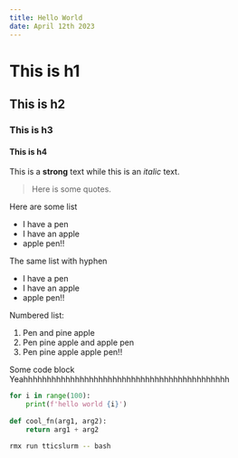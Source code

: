 ```yaml
---
title: Hello World
date: April 12th 2023
---
```


# This is h1
## This is h2
### This is h3
#### This is h4
This is a **strong** text while this is an *italic* text.
> Here is some quotes.

Here are some list
* I have a pen
* I have an apple
* apple pen!!

The same list with hyphen
- I have a pen
- I have an apple
- apple pen!!


Numbered list:
1. Pen and pine apple
2. Pen pine apple and apple pen
3. Pen pine apple apple pen!!

Some code block Yeahhhhhhhhhhhhhhhhhhhhhhhhhhhhhhhhhhhhhhhhhhhh
```python
for i in range(100):
    print(f'hello world {i}')
    
def cool_fn(arg1, arg2):
    return arg1 + arg2
```

```bash
rmx run tticslurm -- bash
```

